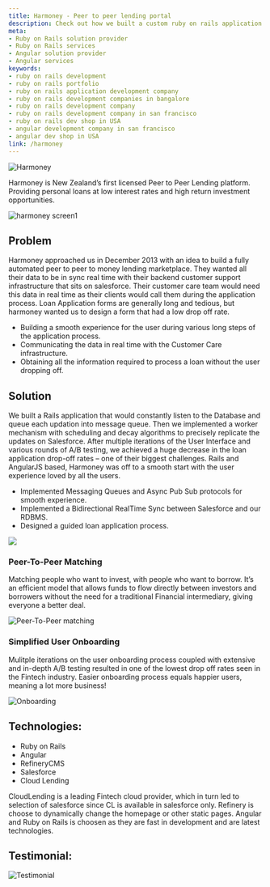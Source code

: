 ```yaml
---
title: Harmoney - Peer to peer lending portal
description: Check out how we built a custom ruby on rails application with salesforce integration for Harmoney. Hire best Ruby on Rails Development Company to build your product.
meta:
- Ruby on Rails solution provider
- Ruby on Rails services
- Angular solution provider
- Angular services
keywords:
- ruby on rails development
- ruby on rails portfolio
- ruby on rails application development company
- ruby on rails development companies in bangalore
- ruby on rails development company
- ruby on rails development company in san francisco
- ruby on rails dev shop in USA
- angular development company in san francisco
- angular dev shop in USA
link: /harmoney
---
```


![Harmoney](./images/harmoney.png)

Harmoney is New Zealand’s first licensed Peer to Peer Lending platform. Providing personal loans at low interest rates and high return investment opportunities.

![harmoney screen1](./images/harmoney-screen1.png)

## Problem

Harmoney approached us in December 2013 with an idea to build a fully automated peer to peer to money lending marketplace. They wanted all their data to be in sync real time with their backend customer support infrastructure that sits on salesforce. Their customer care team would need this data in real time as their clients would call them during the application process. Loan Application forms are generally long and tedious, but harmoney wanted us to design a form that had a low drop off rate.

* Building a smooth experience for the user during various long steps of the application process.
* Communicating the data in real time with the Customer Care infrastructure.
* Obtaining all the information required to process a loan without the user dropping off.

## Solution

We built a Rails application that would constantly listen to the Database and queue each updation into message queue. Then we implemented a worker mechanism with scheduling and decay algorithms to precisely replicate the updates on Salesforce. After multiple iterations of the User Interface and various rounds of A/B testing, we achieved a huge decrease in the loan application drop-off rates – one of their biggest challenges. Rails and AngularJS based, Harmoney was off to a smooth start with the user experience loved by all the users.

* Implemented Messaging Queues and Async Pub Sub protocols for smooth experience.
* Implemented a Bidirectional RealTime Sync between Salesforce and our RDBMS.
* Designed a guided loan application process.

![](./images/harmoney-screen3.png)

### Peer-To-Peer Matching
Matching people who want to invest, with people who want to borrow. It’s an efficient model that allows funds to flow directly between investors and borrowers without the need for a traditional Financial intermediary, giving everyone a better deal.

![Peer-To-Peer matching](./images/Screen-Shot-2016-12-19-at-6.28.20-PM.png)

### Simplified User Onboarding
Mulitple iterations on the user onboarding process coupled with extensive and in-depth A/B testing resulted in one of the lowest drop off rates seen in the Fintech industry. Easier onboarding process equals happier users, meaning a lot more business!

![Onboarding](./images/form.png)

## Technologies:
* Ruby on Rails
* Angular
* RefineryCMS
* Salesforce
* Cloud Lending

CloudLending is a leading Fintech cloud provider, which in turn led to selection of salesforce since CL is available in salesforce only. Refinery is choose to dynamically change the homepage or other static pages. Angular and Ruby on Rails is choosen as they are fast in development and are latest technologies.

## Testimonial:

![Testimonial](./images/Testimonial.png)
